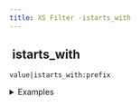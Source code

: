 ```yaml
---
title: XS Filter -istarts_with
---
```


## <img src="../assets/docuBadge (11).png" alt="" data-size="line"> istarts\_with <a href="#xsistarts_with" id="xsistarts_with"></a>

`value|istarts_with:prefix`

<details>

<summary>Examples</summary>

```javascript
"HELLO world"|istarts_with:"hello"    // Returns true (case insensitive)
"Test"|istarts_with:"test"           // Returns true
```

</details>
